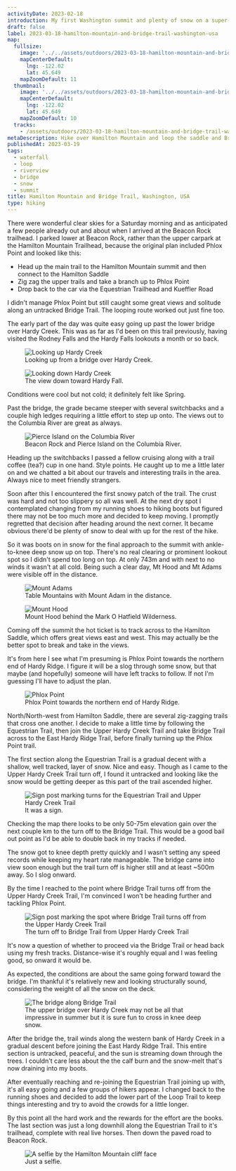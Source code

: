 ```yaml
---
activityDate: 2023-02-18
introduction: My first Washington summit and plenty of snow on a super-clear day in early Spring.
draft: false
label: 2023-03-18-hamilton-mountain-and-bridge-trail-washington-usa
map:
  fullsize:
    image: '../../assets/outdoors/2023-03-18-hamilton-mountain-and-bridge-trail-washington-usa/map/fullsize.png'
    mapCenterDefault:
      lng: -122.02
      lat: 45.649
    mapZoomDefault: 11
  thumbnail:
    image: '../../assets/outdoors/2023-03-18-hamilton-mountain-and-bridge-trail-washington-usa/map/thumbnail.png'
    mapCenterDefault:
      lng: -122.02
      lat: 45.649
    mapZoomDefault: 10
  tracks:
    - /assets/outdoors/2023-03-18-hamilton-mountain-and-bridge-trail-washington-usa/track.gpx
metaDescription: Hike over Hamilton Mountain and loop the saddle and Bridge Trail in Skamania County, Washington, with a route description, outdoor map, GPX track and photos.
publishedAt: 2023-03-19
tags:
  - waterfall
  - loop
  - riverview
  - bridge
  - snow
  - summit
title: Hamilton Mountain and Bridge Trail, Washington, USA
type: hiking
---
```


There were wonderful clear skies for a Saturday morning and as anticipated a few people already out and about when I arrived at the Beacon Rock trailhead. I parked lower at Beacon Rock, rather than the upper carpark at the Hamilton Mountain Trailhead, because the original plan included Phlox Point and looked like this:

<ul class="list-inside list-disc">
  <li>Head up the main trail to the Hamilton Mountain summit and then connect to the Hamilton Saddle</li>
  <li>Zig zag the upper trails and take a branch up to Phlox Point</li>
  <li>Drop back to the car via the Equestrian Trailhead and Kueffler Road</li>
</ul>

I didn't manage Phlox Point but still caught some great views and solitude along an untracked Bridge Trail. The looping route worked out just fine too.

The early part of the day was quite easy going up past the lower bridge over Hardy Creek. This was as far as I'd been on this trail previously, having visited the Rodney Falls and the Hardy Falls lookouts a month or so back.

<div class="grid grid-cols-2 gap-x-4 gap-y-2 lg:mx-32 ">
  <div class="grid col-span-2 sm:col-span-1 content-center justify-center">
    <figure class="object-contain">
      <img
        alt="Looking up Hardy Creek"
        class="rounded-lg drop-shadow lg:drop-shadow-lg"
        src="/assets/outdoors/2023-03-18-hamilton-mountain-and-bridge-trail-washington-usa/hardy-creek-looking-up.jpg"
      />
      <figcaption class="text-center text-sm italic">Looking up from a bridge over Hardy Creek.</figcaption>
    </figure>
  </div>
  <div class="grid col-span-2 sm:col-span-1 content-center justify-center">
    <figure class="object-contain grid-cols-2">
      <img
        alt="Looking down Hardy Creek"
        class="rounded-lg drop-shadow lg:drop-shadow-lg"
        src="/assets/outdoors/2023-03-18-hamilton-mountain-and-bridge-trail-washington-usa/hardy-creek-looking-down.jpg"
      />
      <figcaption class="text-center text-sm italic">The view down toward Hardy Fall.</figcaption>
    </figure>
  </div>
</div>

Conditions were cool but not cold; it definitely felt like Spring.

Past the bridge, the grade became steeper with several switchbacks and a couple high ledges requiring a little effort to step up onto. The views out to the Columbia River are great as always.

<figure class="lg:mx-32 object-contain">
  <img
    alt="Pierce Island on the Columbia River"
    class="rounded-lg drop-shadow lg:drop-shadow-lg"
    src="/assets/outdoors/2023-03-18-hamilton-mountain-and-bridge-trail-washington-usa/pierce-island-columbia-river.jpg"
  />
  <figcaption class="text-center text-sm italic">Beacon Rock and Pierce Island on the Columbia River.</figcaption>
</figure>

Heading up the switchbacks I passed a fellow cruising along with a trail coffee (tea?) cup in one hand. Style points. He caught up to me a little later on and we chatted a bit about our travels and interesting trails in the area. Always nice to meet friendly strangers.

Soon after this I encountered the first snowy patch of the trail. The crust was hard and not too slippery so all was well. At the next dry spot I contemplated changing from my running shoes to hiking boots but figured there may not be too much more and decided to keep moving. I promptly regretted that decision after heading around the next corner. It became obvious there'd be plenty of snow to deal with up for the rest of the hike.

So it was boots on in snow for the final approach to the summit with ankle-to-knee deep snow up on top. There's no real clearing or prominent lookout spot so I didn't spend too long on top. At only 743m and with next to no winds it wasn't at all cold. Being such a clear day, Mt Hood and Mt Adams were visible off in the distance.

<div class="grid grid-cols-2 gap-x-4 gap-y-2 lg:mx-32">
  <div class="grid col-span-2 sm:col-span-1 content-center justify-center">
    <figure class="object-contain">
      <img
        alt="Mount Adams"
        class="rounded-lg drop-shadow lg:drop-shadow-lg"
        src="/assets/outdoors/2023-03-18-hamilton-mountain-and-bridge-trail-washington-usa/table-mountain-mount-adams.jpg"
      />
      <figcaption class="text-center text-sm italic">Table Mountains with Mount Adam in the distance.</figcaption>
    </figure>
  </div>
  <div class="grid col-span-2 sm:col-span-1 content-center justify-center">
    <figure class="object-contain grid-cols-2">
      <img
        alt="Mount Hood"
        class="rounded-lg drop-shadow lg:drop-shadow-lg"
        src="/assets/outdoors/2023-03-18-hamilton-mountain-and-bridge-trail-washington-usa/mount-hood1.jpg"
      />
      <figcaption class="text-center text-sm italic">Mount Hood behind the Mark O Hatfield Wilderness.</figcaption>
    </figure>
  </div>
</div>

Coming off the summit the hot ticket is to track across to the Hamilton Saddle, which offers great views east and west. This may actually be the better spot to break and take in the views.

It's from here I see what I'm presuming is Phlox Point towards the northern end of Hardy Ridge. I figure it will be a slog through some snow, but that maybe (and hopefully) someone will have left tracks to follow. If not I'm guessing I'll have to adjust the plan.

<figure class="lg:mx-32 object-contain">
  <img
    alt="Phlox Point"
    class="rounded-lg drop-shadow lg:drop-shadow-lg"
    src="/assets/outdoors/2023-03-18-hamilton-mountain-and-bridge-trail-washington-usa/phlox-point.jpg"
  />
  <figcaption class="text-center text-sm italic">Phlox Point towards the northern end of Hardy Ridge.</figcaption>
</figure>

North/North-west from Hamilton Saddle, there are several zig-zagging trails that cross one another. I decide to make a little time by following the Equestrian Trail, then join the Upper Hardy Creek Trail and take Bridge Trail across to the East Hardy Ridge Trail, before finally turning up the Phlox Point trail.

The first section along the Equestrian Trail is a gradual decent with a shallow, well tracked, layer of snow. Nice and easy. Though as I came to the Upper Hardy Creek Trail turn off, I found it untracked and looking like the snow would be getting deeper as this part of the trail ascended higher.

<figure class="lg:mx-32 object-contain">
  <img
    alt="Sign post marking turns for the Equestrian Trail and Upper Hardy Creek Trail"
    class="rounded-lg drop-shadow lg:drop-shadow-lg"
    src="/assets/outdoors/2023-03-18-hamilton-mountain-and-bridge-trail-washington-usa/equestrian-trail-upper-hardy-creek-trail.jpg"
  />
  <figcaption class="text-center text-sm italic">It was a sign.</figcaption>
</figure>

Checking the map there looks to be only 50-75m elevation gain over the next couple km to the turn off to the Bridge Trail. This would be a good bail out point as I'd be able to double back in my tracks if needed.

The snow got to knee depth pretty quickly and I wasn't setting any speed records while keeping my heart rate manageable. The bridge came into view soon enough but the trail turn off is higher still and at least ~500m away. So I slog onward.

By the time I reached to the point where Bridge Trail turns off from the Upper Hardy Creek Trail, I'm convinced I won't be heading further and tackling Phlox Point.

<figure class="lg:mx-32 object-contain">
  <img
    alt="Sign post marking the spot where Bridge Trail turns off from the Upper Hardy Creek Trail"
    class="rounded-lg drop-shadow lg:drop-shadow-lg"
    src="/assets/outdoors/2023-03-18-hamilton-mountain-and-bridge-trail-washington-usa/upper-hardy-creek-bridge-trail.jpg"
  />
  <figcaption class="text-center text-sm italic">The turn off to Bridge Trail from Upper Hardy Creek Trail</figcaption>
</figure>

It's now a question of whether to proceed via the Bridge Trail or head back using my fresh tracks. Distance-wise it's roughly equal and I was feeling good, so onward it would be.

As expected, the conditions are about the same going forward toward the bridge. I'm thankful it's relatively new and looking structurally sound, considering the weight of all the snow on the deck.

<figure class="lg:mx-32 object-contain">
  <img
    alt="The bridge along Bridge Trail"
    class="rounded-lg drop-shadow lg:drop-shadow-lg"
    src="/assets/outdoors/2023-03-18-hamilton-mountain-and-bridge-trail-washington-usa/bridge-trail-bridge.jpg"
  />
  <figcaption class="text-center text-sm italic">
    The upper bridge over Hardy Creek may not be all that impressive in summer but it is sure fun to cross in knee deep
    snow.
  </figcaption>
</figure>

After the bridge the, trail winds along the western bank of Hardy Creek in a gradual descent before joining the East Hardy Ridge Trail. This entire section is untracked, peaceful, and the sun is streaming down through the trees. I couldn't care less about the the calf burn and the snow-melt that's now draining into my boots.

After eventually reaching and re-joining the Equestrian Trail joining up with, it's all easy going and a few groups of hikers appear. I changed back to the running shoes and decided to add the lower part of the Loop Trail to keep things interesting and try to avoid the crowds for a little longer.

By this point all the hard work and the rewards for the effort are the books. The last section was just a long downhill along the Equestrian Trail to it's trailhead, complete with real live horses. Then down the paved road to Beacon Rock.

<figure class="lg:mx-32 object-contain">
  <img
    alt="A selfie by the Hamilton Mountain cliff face"
    class="rounded-lg drop-shadow lg:drop-shadow-lg"
    src="/assets/outdoors/2023-03-18-hamilton-mountain-and-bridge-trail-washington-usa/hamilton-mountain-selfie.jpg"
  />
  <figcaption class="text-center text-sm italic">Just a selfie.</figcaption>
</figure>
